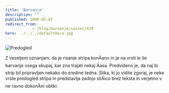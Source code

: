 ```yaml
---
title: 'Barvanje'
description: ""
published: 2006-05-07
redirect_from: 
            - /blog/barvanje/swizec/419
hero: ../../../defaultHero.jpg
---
```


![Predogled](/includes/editor_upload/Image/sneeks/sneek1.jpg)

Z veseljem oznanjam, da je risanje stripa konÄano in je na vrsti le še barvanje vsega skupaj, kar zna trajati nekaj Äasa. Predvideno je, da naj bi strip bil pripravljen nekako do sredine tedna. Slika, ki jo vidite zgoraj, je neke vrste predogled stripa in predstavlja zadnjo sliÄico brez teksta in verjetno v ne ravno dokonÄni obliki.
